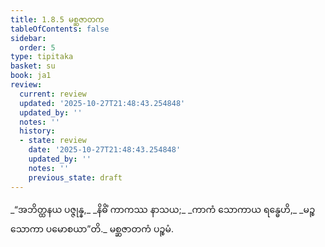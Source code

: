 ```yaml
---
title: 1.8.5 မစ္ဆဇာတက
tableOfContents: false
sidebar:
  order: 5
type: tipitaka
basket: su
book: ja1
review:
  current: review
  updated: '2025-10-27T21:48:43.254848'
  updated_by: ''
  notes: ''
  history:
  - state: review
    date: '2025-10-27T21:48:43.254848'
    updated_by: ''
    notes: ''
    previous_state: draft
---
```



<ReviewStatus review={frontmatter.review} showDetails={true} />

<HypothesisAnnotation frontmatter={frontmatter} />

<DynamicBreadcrumb />

<Division number="75" book="ja1" e="ch" v="22" p="18">

<Paragraph number="165" type="verses" book="ja1">
_“အဘိတ္ထနယ ပဇ္ဇုန္န,_  
_နိဓိံ ကာကဿ နာသယ;_  
_ကာကံ သောကာယ ရန္ဓေဟိ,_  
_မဉ္စ သောကာ ပမောစယာ”တိ._  


</Paragraph>
</Division>

<Paragraph number="166" type="center" book="ja1">
မစ္ဆဇာတကံ ပဉ္စမံ.
</Paragraph>